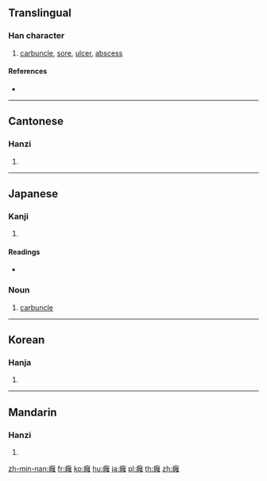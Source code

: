 {{character info/new}}
{{also|痈}}
==Translingual==

===Han character===
{{Han char|rn=104|rad=疒|as=18|sn=23|four=00114|canj=KVUG}}

# [[carbuncle]], [[sore]], [[ulcer]], [[abscess]]

====References====
* {{Han ref|kx=0783.130|dkj=22638|dj=1192.310|hdz=42704.120|uh=7670|ud=30320|bh=F7EA|bd=63466}}

----

==Cantonese==

===Hanzi===
{{yue-hanzi|jyut=|y=yung1|sim=痈}}

# {{defn|lang=yue|sort=疒18}}

----

==Japanese==

===Kanji===
{{ja-kanji|grade=|rs=疒18}}

# {{defn|lang=ja|sort=疒18}}

====Readings====
* {{ja-readings|on=[[よう]] (yō)|kun=[[はれもの]] (haremono)|nanori=}}

===Noun===
{{ja-noun|よう}}

# [[carbuncle]]

----

==Korean==

===Hanja===
{{ko-hanja|hangeul=용|eumhun=|rv=yong|mr=yong|y=yong}}

# {{defn|lang=ko|sort=疒18}}

----

==Mandarin==

===Hanzi===
{{cmn-hanzi|sim=痈|pin=[[yōng]] ([[yong1]])|wg=yung<sup>1</sup>}}

# {{defn|lang=cmn|sort=疒18}}

[[zh-min-nan:癰]]
[[fr:癰]]
[[ko:癰]]
[[hu:癰]]
[[ja:癰]]
[[pl:癰]]
[[th:癰]]
[[zh:癰]]